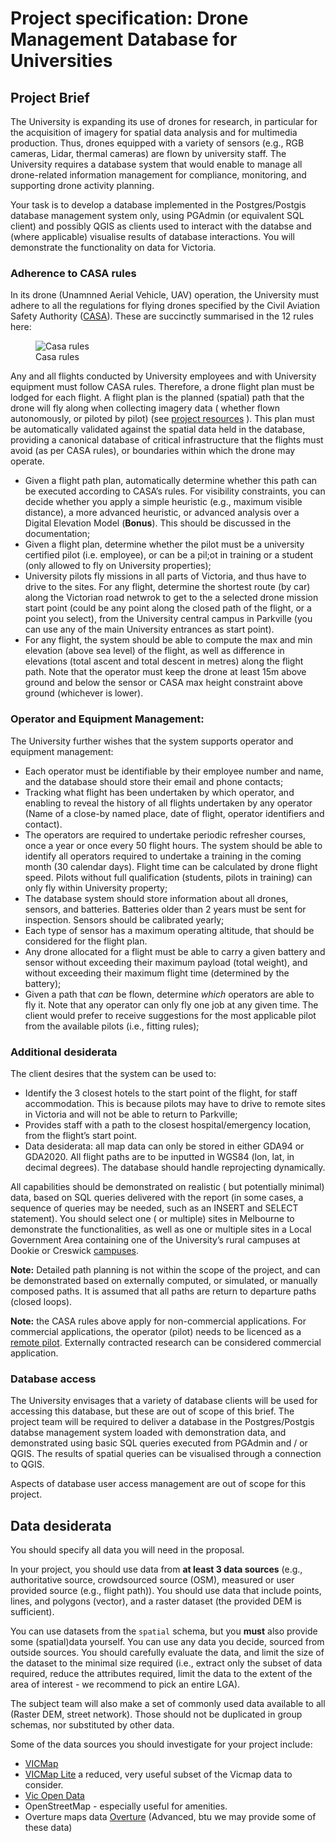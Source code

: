 # Project specification: Drone Management Database for Universities

## Project Brief

The University is expanding its use of drones for research, in particular for the acquisition of imagery for spatial data analysis and for multimedia production. Thus, drones equipped with a variety of sensors (e.g., RGB cameras, Lidar, thermal cameras) are flown by university staff. The University requires a database system that would enable to manage all drone-related information management for compliance, monitoring, and supporting drone activity planning. 


Your task is to develop a database implemented in the Postgres/Postgis database management system only, using PGAdmin (or equivalent SQL client) and possibly QGIS as clients used to interact with the databse and (where applicable) visualise results of database interactions. 
You will demonstrate the functionality on data for Victoria.

### Adherence to CASA rules

In its drone (Unamnned Aerial Vehicle, UAV) operation, the University must adhere to all the regulations for flying drones specified by the Civil Aviation Safety Authority ([CASA](https://www.casa.gov.au/about-us/who-we-are/about-casa)). These are succinctly summarised in the 12 rules here:

![Casa rules](/figs/assessment/know-your-drone-flying-for-fun.png)

Any and all flights conducted by University employees and with University equipment must follow CASA rules. Therefore, a drone flight plan must be lodged for each flight. A flight plan is the planned (spatial) path that the drone will fly along when collecting imagery data ( whether flown autonomously, or piloted by pilot) (see [project resources](./project_resources.qmd) ). This plan must be automatically validated against the spatial data held in the database, providing a canonical database of critical infrastructure that the flights must avoid (as per CASA rules), or boundaries within which the drone may operate. 

- Given a flight path plan, automatically determine whether this path can be executed according to CASA's rules. For visibility constraints, you can decide whether you apply a simple heuristic (e.g., maximum visible distance), a more advanced heuristic, or advanced analysis over a Digital Elevation Model (**Bonus**). This should be discussed in the documentation;
- Given a flight plan, determine whether the pilot must be a university certified pilot (i.e. employee), or can be a pil;ot in training or a student (only allowed to fly on University properties);
- University pilots fly missions in all parts of Victoria, and thus have to drive to the sites. For any flight, determine the shortest route (by car) along the Victorian road netwrok to get to the a selected drone mission start point (could be any point along the closed path of the flight, or a point you select), from the University central campus in Parkville (you can use any of the main University entrances as start point).
- For any flight, the system should be able to compute the max and min elevation (above sea level) of the flight, as well as difference in elevations (total ascent and total descent in metres) along the flight path. Note that the operator must keep the drone at least 15m above ground and below the sensor or CASA max height constraint above ground (whichever is lower).

### Operator and Equipment Management: 

The University further wishes that the system supports operator and equipment management:

- Each operator must be identifiable by their employee number and name, and the database should store their email and phone contacts;
- Tracking what flight has been undertaken by which operator, and enabling to reveal the history of all flights undertaken by any operator (Name of a close-by named place, date of flight, operator identifiers and contact). 
- The operators are required to undertake periodic refresher courses, once a year or once every 50 flight hours. The system should be able to identify all operators required to undertake a training in the coming month (30 calendar days). Flight time can be calculated by drone flight speed. Pilots without full qualification (students, pilots in training) can only fly within University property;
- The database system should store information about all drones, sensors, and batteries. Batteries older than 2 years must be sent for inspection. Sensors should be calibrated yearly;  
- Each type of sensor has a maximum operating altitude, that should be considered for the flight plan.
- Any drone allocated for a flight must be able to carry a given battery and sensor without exceeding their maximum payload (total weight), and without exceeding their maximum flight time (determined by the battery);
- Given a path that _can_ be flown, determine _which_ operators are able to fly it. Note that any operator can only fly one job at any given time. The client would prefer to receive suggestions for the most applicable pilot from the available pilots (i.e., fitting rules);


### Additional desiderata

The client desires that the system can be used to:

- Identify the 3 closest hotels to the start point of the flight, for staff accommodation. This is because pilots may have to drive to remote sites in Victoria and will not be able to return to Parkville;
- Provides staff with a path to the closest hospital/emergency location, from the flight's start point.
- Data desiderata: all map data can only be stored in either GDA94 or GDA2020. All flight paths are to be inputted in WGS84 (lon, lat, in decimal degrees). The database should handle reprojecting dynamically.

All capabilities should be demonstrated on realistic ( but potentially minimal) data, based on SQL queries delivered with the report (in some cases, a sequence of queries may be needed, such as an INSERT and SELECT statement). You should select one ( or multiple) sites in Melbourne to demonstrate the functionalities, as well as one or multiple sites in a Local Government Area containing one of the University's rural campuses at Dookie or Creswick [campuses](https://www.unimelb.edu.au/filming-on-campus/gallery/rural-campuses).

**Note:** Detailed path planning is not within the scope of the project, and can be demonstrated based on externally computed, or simulated, or manually composed paths. It is assumed that all paths are return to departure paths (closed loops).

**Note:** the CASA rules above apply for non-commercial applications. For commercial applications, the operator (pilot) needs to be licenced as a [remote pilot](https://www.casa.gov.au/drones/get-your-operator-credentials/remote-pilot-licence). Externally contracted research can be considered commercial application. 

### Database access

The University envisages that a variety of database clients will be used for accessing this database, but these are out of scope of this brief. The project team will be required to deliver a database in the Postgres/Postgis databse management system loaded with demonstration data, and demonstrated using basic SQL queries executed from PGAdmin and / or QGIS. The results of spatial queries can be visualised through a connection to QGIS.

Aspects of database user access management are out of scope for this project.

## Data desiderata

You should specify all data you will need in the proposal.

In your project, you should use data from **at least 3 data sources** (e.g., authoritative source, crowdsourced source (OSM), measured or user provided source (e.g., flight path)). You should use data that include points, lines, and polygons (vector), and a raster dataset (the provided DEM is sufficient). 

You can use datasets from the `spatial` schema, but you **must** also provide some (spatial)data yourself. You can use any data you decide, sourced from outside sources. You should carefully evaluate the data, and limit the size of the dataset to the minimal size required (i.e., extract only the subset of data required, reduce the attributes required, limit the data to the extent of the area of interest - we recommend to pick an entire LGA). 

The subject team will also make a set of commonly used data available to all (Raster DEM, street network). Those should not be duplicated in group schemas, nor substituted by other data.

Some of the data sources you should investigate for your project include:

- [VICMap](https://www.land.vic.gov.au/maps-and-spatial/spatial-data/vicmap-catalogue)
- [VICMap Lite](https://www.land.vic.gov.au/maps-and-spatial/spatial-data/vicmap-catalogue/vicmap-lite) a reduced, very useful subset of the Vicmap data to consider.
- [Vic Open Data](https://www.data.vic.gov.au/)
- OpenStreetMap - especially useful for amenities. 
- Overture maps data [Overture](https://github.com/OvertureMaps/data/blob/main/README.md#how-to-access-overture-maps-data) (Advanced, btu we may provide some of these data)
